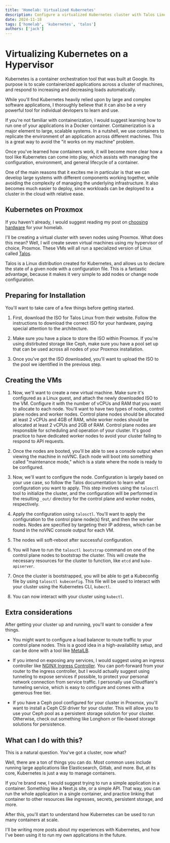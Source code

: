 ```yaml
---
title: 'Homelab: Virtualized Kubernetes'
description: Configure a virtualized Kubernetes cluster with Talos Linux on bare metal.
date: 2024-11-18
tags: ['homelab', 'kubernetes', 'talos']
authors: ['jack']
---
```


# Virtualizing Kubernetes on a Hypervisor

Kubernetes is a container orchestration tool that was built at Google. Its purpose is to scale containerized applications across a cluster of machines, and respond to increasing and decreasing loads automatically.

While you'll find Kubernetes heavily relied upon by large and complex software applications, I thoroughly believe that it can also be a very powerful tool for individual devlopers to learn and use.

If you're not familiar with containerization, I would suggest learning how to run one of your applications in a Docker container. Containerization is a major element to large, scalable systems. In a nutshell, we use containers to replicate the environment of an application across different machines. This is a great way to avoid the "it works on my machine" problem.

Once you've learned how containers work, it will become more clear how a tool like Kubernetes can come into play, which assists with managing the configuration, environment, and general lifecycle of a container.

One of the main reasons that it excites me in particular is that we can develop large systems with different components working together, while avoiding the complexity of managing the underlying infrastructure. It also becomes much easier to deploy, since workloads can be deployed to a cluster in the cloud with relative ease.

## Kubernetes on Proxmox

If you haven't already, I would suggest reading my post on [choosing hardware](/blog/homelab-choosing-hardware) for your homelab.

I'll be creating a virtual cluster with seven nodes using Proxmox. What does this mean? Well, I will create seven virtual machines using my hypervisor of choice, Proxmox. These VMs will all run a specialized version of Linux called [Talos](https://talos.dev/).

Talos is a Linux distribution created for Kubernetes, and allows us to declare the state of a given node with a configuration file. This is a fantastic advantage, because it makes it very simple to add nodes or change node configuration.

## Preparing for Installation

You'll want to take care of a few things before getting started.

1. First, download the ISO for Talos Linux from their website. Follow the instructions to download the correct ISO for your hardware, paying special attention to the architecture.

2. Make sure you have a place to store the ISO within Proxmox. If you're using distirbuted storage like Ceph, make sure you have a pool set up that can be used across all nodes of your Proxmox installation.

3. Once you've got the ISO downloaded, you'll want to upload the ISO to the pool we identified in the previous step.

## Creating the VMs

1. Now, we'll want to create a new virtual machine. Make sure it's configured as a Linux guest, and attach the newly downloaded ISO to the VM. Configure it with the number of vCPUs and RAM that you want to allocate to each node. You'll want to have two types of nodes, control plane nodes and worker nodes. Control plane nodes should be allocated at least 2 vCPUs and 4GB of RAM, while worker nodes should be allocated at least 2 vCPUs and 2GB of RAM. Control plane nodes are responsible for scheduling and operation of your cluster. It's good practice to have dedicated worker nodes to avoid your cluster failing to respond to API requests.

2. Once the nodes are booted, you'll be able to see a console output when viewing the machine in noVNC. Each node will boot into something called "maintenance mode," which is a state where the node is ready to be configured.

3. Now, we'll want to configure the node. Configuration is largely based on your use case, so follow the Talos documentation to learn what configuration you want to apply. This step involves using the `talosctl` tool to initialize the cluster, and the configuration will be performed in the resulting `_out/` directory for the control plane and worker nodes, respectively.

4. Apply the configuration using `talosctl`. You'll want to apply the configuration to the control plane node(s) first, and then the worker nodes. Nodes are specified by targeting their IP address, which can be found in the noVNC console output for each VM.

5. The nodes will soft-reboot after successful configuration.

6. You will have to run the `talosctl bootstrap` command on one of the control plane nodes to bootstrap the cluster. This will create the necessary resources for the cluster to function, like `etcd` and `kube-apiserver`.

7. Once the cluster is bootstrapped, you will be able to get a Kubeconfig file by using `talosctl kubeconfig`. This file will be used to interact with your cluster using the Kubernetes CLI, `kubectl`.

8. You can now interact with your cluster using `kubectl`.

## Extra considerations

After getting your cluster up and running, you'll want to consider a few things.

- You might want to configure a load balancer to route traffic to your control plane nodes. This is a good idea in a high-availability setup, and can be done with a tool like [MetalLB](https://metallb.universe.tf/).

- If you intend on exposing any services, I would suggest using an ingress controller like [NGINX Ingress Controller](https://kubernetes.github.io/ingress-nginx/). You can port-forward from your router to the ingress controller, but I would actually suggest using tunneling to expose services if possible, to protect your personal network connection from service traffic. I personally use Cloudflare's tunneling service, which is easy to configure and comes with a generous free tier.

- If you have a Ceph pool configured for your cluster in Proxmox, you'll want to install a Ceph CSI driver for your cluster. This will allow you to use your Ceph pool as a persistent storage solution for your cluster. Otherwise, check out something like Longhorn or file-based storage solutions for persistence.

## What can I do with this?

This is a natural question. You've got a cluster, now what?

Well, there are a ton of things you can do. Most common uses include running large applications like Elasticsearch, Gitlab, and more. But, at its core, Kubernetes is just a way to manage containers.

If you're brand new, I would suggest trying to run a simple application in a container. Something like a Next.js site, or a simple API. That way, you can run the whole application in a single container, and practice linking that container to other resources like ingresses, secrets, persistent storage, and more.

After this, you'll start to understand how Kubernetes can be used to run many containers at scale.

I'll be writing more posts about my experiences with Kubernetes, and how I've been using it to run my own applications in the future.
